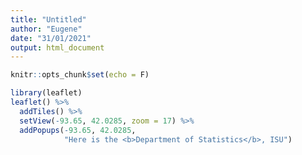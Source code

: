 ```yaml
---
title: "Untitled"
author: "Eugene"
date: "31/01/2021"
output: html_document
---
```


```r
knitr::opts_chunk$set(echo = F)
```

```r
library(leaflet)
leaflet() %>% 
  addTiles() %>% 
  setView(-93.65, 42.0285, zoom = 17) %>% 
  addPopups(-93.65, 42.0285, 
            "Here is the <b>Department of Statistics</b>, ISU")
```

